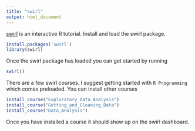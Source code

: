 ```yaml
---
title: "swirl"
output: html_document
---
```

[swirl](http://swirlstats.com/) is an interactive R tutorial. Install and load the swirl package.

```r
install.packages('swirl')
library(swirl)
```

Once the swirl package has loaded you can get started by running
```r
swirl()
```

There are a few swirl courses. I suggest getting started with `R Programming` which comes preloaded. You can install other courses

```r
install_course("Exploratory_Data_Analysis")
install_course("Getting_and_Cleaning_Data")
install_course("Data_Analysis")
```
Once you have installed a course it should show up on the swirl dashboard.

